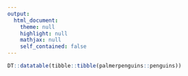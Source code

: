 ```yaml
---
output:
  html_document:
    theme: null
    highlight: null
    mathjax: null
    self_contained: false
---
```


```r
DT::datatable(tibble::tibble(palmerpenguins::penguins))
```
